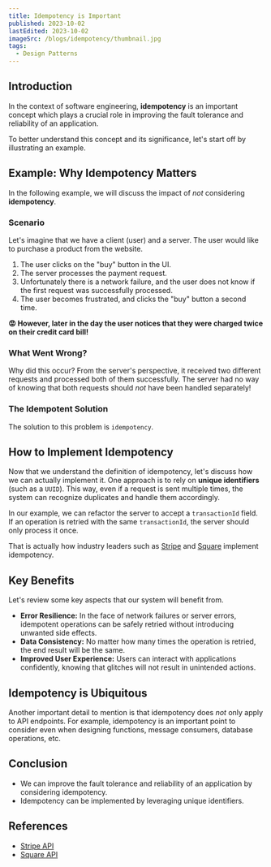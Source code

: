 ```yaml
---
title: Idempotency is Important
published: 2023-10-02
lastEdited: 2023-10-02
imageSrc: /blogs/idempotency/thumbnail.jpg
tags:
  - Design Patterns
---
```


## Introduction

In the context of software engineering, **idempotency** is an important concept which plays a crucial role in improving the fault tolerance and reliability of an application.

To better understand this concept and its significance, let's start off by illustrating an example.

## Example: Why Idempotency Matters

In the following example, we will discuss the impact of _not_ considering **idempotency**.

### Scenario

Let's imagine that we have a client (user) and a server. The user would like to purchase a product from the website.

1. The user clicks on the "buy" button in the UI.
2. The server processes the payment request.
3. Unfortunately there is a network failure, and the user does not know if the first request was successfully processed.
4. The user becomes frustrated, and clicks the "buy" button a second time.

**😡 However, later in the day the user notices that they were charged twice on their credit card bill!**

<ThemeImage
  srcLight="/blogs/idempotency/example-without-idempotency-light.png"
  srcDark="/blogs/idempotency/example-without-idempotency-dark.png"
  alt="User being charged twice because idempotency was not considered"
  caption="Without Idempotency"
  width={1213}
  height={734}
/>

### What Went Wrong?

Why did this occur? From the server's perspective, it received two different requests and processed both of them successfully.
The server had no way of knowing that both requests should _not_ have been handled separately!

### The Idempotent Solution

The solution to this problem is `idempotency`.

<Alert
  type="info"
  title="Idempotency Definition"
  text="Idempotency is the ability to safely retry an operation without unintended side effects."
/>

## How to Implement Idempotency

Now that we understand the definition of idempotency, let's discuss how we can actually implement it.
One approach is to rely on **unique identifiers** (such as a `UUID`). This way, even if a request is sent multiple times, the system can recognize duplicates and handle them accordingly.

In our example, we can refactor the server to accept a `transactionId` field. If an operation is retried with the same `transactionId`, the server should only process it once.

That is actually how industry leaders such as [Stripe](https://stripe.com/docs/api/idempotent_requests) and [Square](https://developer.squareup.com/docs/build-basics/common-api-patterns/idempotency)
implement idempotency.

<ThemeImage
  srcLight="/blogs/idempotency/example-with-idempotency-light.png"
  srcDark="/blogs/idempotency/example-with-idempotency-dark.png"
  alt="User not being charged twice because idempotency was considered"
  caption="With Idempotency"
  width={1386}
  height={734}
/>

## Key Benefits

Let's review some key aspects that our system will benefit from.

- **Error Resilience:** In the face of network failures or server errors, idempotent operations can be safely retried without introducing unwanted side effects.
- **Data Consistency:** No matter how many times the operation is retried, the end result will be the same.
- **Improved User Experience:** Users can interact with applications confidently, knowing that glitches will not result in unintended actions.

## Idempotency is Ubiquitous

Another important detail to mention is that idempotency does _not_ only apply to API endpoints.
For example, idempotency is an important point to consider even when designing functions, message consumers, database operations, etc.

<Alert type="info" text="Idempotency is language-agnostic and ubiquitous" />

## Conclusion

- We can improve the fault tolerance and reliability of an application by considering idempotency.
- Idempotency can be implemented by leveraging unique identifiers.

## References

- [Stripe API](https://stripe.com/docs/api/idempotent_requests)
- [Square API](https://developer.squareup.com/docs/build-basics/common-api-patterns/idempotency)
